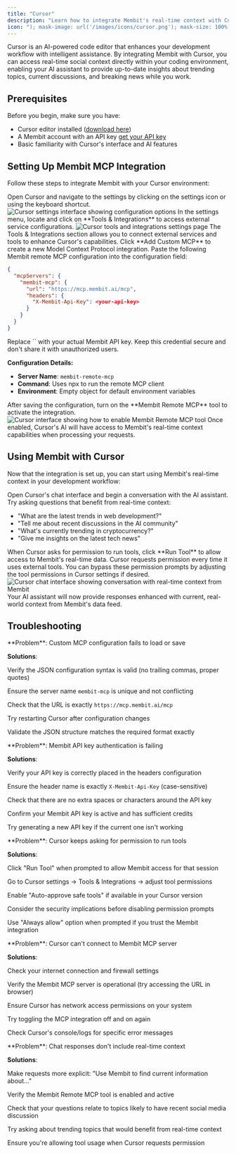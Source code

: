 ```yaml
---
title: "Cursor"
description: "Learn how to integrate Membit's real-time context with Cursor's AI-powered code editor using custom MCP configuration."
icon: "); mask-image: url('/images/icons/cursor.png'); mask-size: 100% 100%;/*"
---
```


Cursor is an AI-powered code editor that enhances your development workflow with intelligent assistance. By integrating Membit with Cursor, you can access real-time social context directly within your coding environment, enabling your AI assistant to provide up-to-date insights about trending topics, current discussions, and breaking news while you work.

## Prerequisites

Before you begin, make sure you have:

- Cursor editor installed ([download here](https://cursor.com))
- A Membit account with an API key [get your API key](/access-and-auth)
- Basic familiarity with Cursor's interface and AI features

## Setting Up Membit MCP Integration

Follow these steps to integrate Membit with your Cursor environment:

<Steps>
<Step title="Access Cursor Settings">
Open Cursor and navigate to the settings by clicking on the settings icon or using the keyboard shortcut.

<Frame>
<img src="/images/cursor/setting.png" alt="Cursor settings interface showing configuration options" />
</Frame>
</Step>

<Step title="Navigate to Tools & Integrations">
In the settings menu, locate and click on **Tools & Integrations** to access external service configurations.

<Frame>
  <img
    src="/images/cursor/tools.png"
    alt="Cursor tools and integrations settings page"
  />
</Frame>

<Check>
The Tools & Integrations section allows you to connect external services and tools to enhance Cursor's capabilities.
</Check>
</Step>

<Step title="Add Custom MCP">
  Click **Add Custom MCP** to create a new Model Context Protocol integration.
</Step>

<Step title="Configure Membit Remote MCP">
Paste the following Membit remote MCP configuration into the configuration field:

```json
{
  "mcpServers": {
    "membit-mcp": {
      "url": "https://mcp.membit.ai/mcp",
      "headers": {
        "X-Membit-Api-Key": <your-api-key>
      }
    }
  }
}
```

<Warning>
Replace `<your-api-key>` with your actual Membit API key. Keep this credential secure and don't share it with unauthorized users.
</Warning>

**Configuration Details:**

- **Server Name**: `membit-remote-mcp`
- **Command**: Uses npx to run the remote MCP client
- **Environment**: Empty object for default environment variables

</Step>

<Step title="Enable Membit Remote MCP">
After saving the configuration, turn on the **Membit Remote MCP** tool to activate the integration.

<Frame>
  <img
    src="/images/cursor/turn-on.png"
    alt="Cursor interface showing how to enable Membit Remote MCP tool"
  />
</Frame>

<Check>
Once enabled, Cursor's AI will have access to Membit's real-time context capabilities when processing your requests.
</Check>
</Step>
</Steps>

## Using Membit with Cursor

Now that the integration is set up, you can start using Membit's real-time context in your development workflow:

<Steps>
<Step title="Start a Chat Session">
Open Cursor's chat interface and begin a conversation with the AI assistant.
</Step>

<Step title="Ask Context-Aware Questions">
Try asking questions that benefit from real-time context:

- "What are the latest trends in web development?"
- "Tell me about recent discussions in the AI community"
- "What's currently trending in cryptocurrency?"
- "Give me insights on the latest tech news"

<Note>
  When Cursor asks for permission to run tools, click **Run Tool** to allow
  access to Membit's real-time data. Cursor requests permission every time it
  uses external tools. You can bypass these permission prompts by adjusting the
  tool permissions in Cursor settings if desired.
</Note>

<Frame caption="Testing Membit integration with Cursor's AI chat">
  <img
    src="/images/cursor/talk-with-chat.png"
    alt="Cursor chat interface showing conversation with real-time context from Membit"
  />
</Frame>

<Check>
Your AI assistant will now provide responses enhanced with current, real-world context from Membit's data feed.
</Check>
</Step>
</Steps>

## Troubleshooting

<AccordionGroup>
<Accordion title="Custom MCP Configuration Issues">
**Problem**: Custom MCP configuration fails to load or save

**Solutions**:

Verify the JSON configuration syntax is valid (no trailing commas, proper quotes)

Ensure the server name `membit-mcp` is unique and not conflicting

Check that the URL is exactly `https://mcp.membit.ai/mcp`

Try restarting Cursor after configuration changes

Validate the JSON structure matches the required format exactly

</Accordion>

<Accordion title="API Key Authentication Problems">
**Problem**: Membit API key authentication is failing

**Solutions**:

Verify your API key is correctly placed in the headers configuration

Ensure the header name is exactly `X-Membit-Api-Key` (case-sensitive)

Check that there are no extra spaces or characters around the API key

Confirm your Membit API key is active and has sufficient credits

Try generating a new API key if the current one isn't working

</Accordion>

<Accordion title="Tool Permission Prompts">
**Problem**: Cursor keeps asking for permission to run tools

**Solutions**:

Click "Run Tool" when prompted to allow Membit access for that session

Go to Cursor settings → Tools & Integrations → adjust tool permissions

Enable "Auto-approve safe tools" if available in your Cursor version

Consider the security implications before disabling permission prompts

Use "Always allow" option when prompted if you trust the Membit integration

</Accordion>

<Accordion title="MCP Server Not Responding">
**Problem**: Cursor can't connect to Membit MCP server

**Solutions**:

Check your internet connection and firewall settings

Verify the Membit MCP server is operational (try accessing the URL in browser)

Ensure Cursor has network access permissions on your system

Try toggling the MCP integration off and on again

Check Cursor's console/logs for specific error messages

</Accordion>

<Accordion title="AI Assistant Not Using Membit Tools">
**Problem**: Chat responses don't include real-time context

**Solutions**:

Make requests more explicit: "Use Membit to find current information about..."

Verify the Membit Remote MCP tool is enabled and active

Check that your questions relate to topics likely to have recent social media discussion

Try asking about trending topics that would benefit from real-time context

Ensure you're allowing tool usage when Cursor requests permission

</Accordion>
</AccordionGroup>
